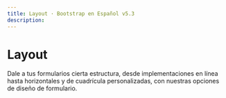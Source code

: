 ```yaml
---
title: Layout · Bootstrap en Español v5.3
description: 
---
```

# Layout

Dale a tus formularios cierta estructura, desde implementaciones en línea hasta horizontales y de cuadrícula personalizadas, con nuestras opciones de diseño de formulario.